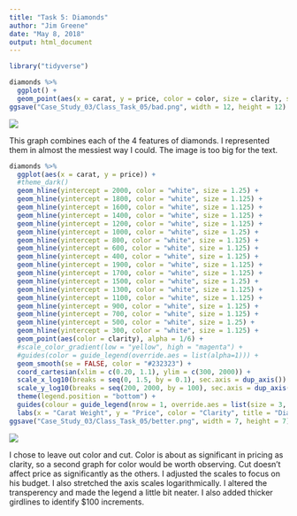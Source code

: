 ```yaml
---
title: "Task 5: Diamonds"
author: "Jim Greene"
date: "May 8, 2018"
output: html_document
---
```


```r
library("tidyverse")
```

```r
diamonds %>%
  ggplot() +
  geom_point(aes(x = carat, y = price, color = color, size = clarity, shape = cut))
ggsave("Case_Study_03/Class_Task_05/bad.png", width = 12, height = 12)
```
![](bad.png)

This graph combines each of the 4 features of diamonds. I represented them in almost the messiest way I could. The image is too big for the text.


```r
diamonds %>%
  ggplot(aes(x = carat, y = price)) +
  #theme_dark()
  geom_hline(yintercept = 2000, color = "white", size = 1.25) + 
  geom_hline(yintercept = 1800, color = "white", size = 1.125) + 
  geom_hline(yintercept = 1600, color = "white", size = 1.125) + 
  geom_hline(yintercept = 1400, color = "white", size = 1.125) + 
  geom_hline(yintercept = 1200, color = "white", size = 1.125) + 
  geom_hline(yintercept = 1000, color = "white", size = 1.25) + 
  geom_hline(yintercept = 800, color = "white", size = 1.125) + 
  geom_hline(yintercept = 600, color = "white", size = 1.125) + 
  geom_hline(yintercept = 400, color = "white", size = 1.125) + 
  geom_hline(yintercept = 1900, color = "white", size = 1.125) + 
  geom_hline(yintercept = 1700, color = "white", size = 1.125) + 
  geom_hline(yintercept = 1500, color = "white", size = 1.25) + 
  geom_hline(yintercept = 1300, color = "white", size = 1.125) + 
  geom_hline(yintercept = 1100, color = "white", size = 1.125) + 
  geom_hline(yintercept = 900, color = "white", size = 1.125) + 
  geom_hline(yintercept = 700, color = "white", size = 1.125) + 
  geom_hline(yintercept = 500, color = "white", size = 1.25) + 
  geom_hline(yintercept = 300, color = "white", size = 1.125) + 
  geom_point(aes(color = clarity), alpha = 1/6) +
  #scale_color_gradient(low = "yellow", high = "magenta") +
  #guides(color = guide_legend(override.aes = list(alpha=1))) +
  geom_smooth(se = FALSE, color = "#232323") +
  coord_cartesian(xlim = c(0.20, 1.1), ylim = c(300, 2000)) + 
  scale_x_log10(breaks = seq(0, 1.5, by = 0.1), sec.axis = dup_axis()) + 
  scale_y_log10(breaks = seq(200, 2000, by = 100), sec.axis = dup_axis()) + 
  theme(legend.position = "bottom") +
  guides(colour = guide_legend(nrow = 1, override.aes = list(size = 3, alpha = 1))) +
  labs(x = "Carat Weight", y = "Price", color = "Clarity", title = "Diamond Prices")
ggsave("Case_Study_03/Class_Task_05/better.png", width = 7, height = 7)
```
![](better.png)

I chose to leave out color and cut. Color is about as significant in pricing as clarity, so a second graph for color would be worth observing. Cut doesn't affect price as significantly as the others.
I adjusted the scales to focus on his budget. I also stretched the axis scales logarithmically. I altered the transperency and made the legend a little bit neater. I also added thicker girdlines to identify $100 increments.
